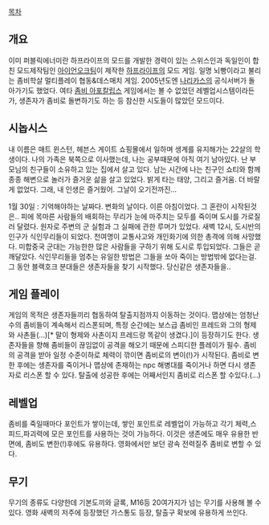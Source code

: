 [[목차]]

== 개요 ==
이미 퍼블릭에너미란 하프라이프의 모드를 개발한 경력이 있는 스위스인과 독일인이 합친 모드제작팀인 [http://www.ironoak.ch 아이언오크팀]이 제작한 [[하프라이프]]의 모드 게임. 일명 뇌빵이라고 불리는 좀비학살 멀티플레이 협동&데스매치 게임. 2005년도엔 [[나리카스]]의 공식서버가 돌아가기도 했었다. 여타 [[좀비 아포칼립스]] 게임에서는 볼 수 없었던 레벨업시스템이라든가, 생존자가 좀비로 돌변하기도 하는 등 참신한 시도들이 많았던 모드이다.

== 시놉시스 ==
내 이름은 매트 윈스턴, 헤븐스 게이트 쇼핑몰에서 일하며 생계를 유지해가는 22살의 학생이다. 나의 가족은 북쪽으로 이사했는데, 나는 공부때문에 아직 여기 남아있다. 난 부모님의 친구들이 소유하고 있는 집에서 살고 있다. 남는 시간에 나는 친구인 쇼티와 함께 종종 해변으로 놀러가 즐거운 삶을 살고 있었다. 밝게 타는 태양, 그리고 즐거움. 더 바랄게 없었다. 그래, 내 인생은 즐거웠어. 그날이 오기전까진...

1월 30일 : 기억해야하는 날짜다. 변화의 날이다. 이른 아침이었다. 그 혼란이 시작된것은.. 피에 목마른 사람들의 배회하는 무리가 눈에 마주치는 모두를 죽이며 도시를 가로질러 달렸다. 원자로 주변의 군 실험과 그 실패에 관한 루머가 있었다. 새벽 12시, 도시반의 인구가 식인무리들이 되었다. 천여명이 교통사고와 개인화기에 의한 총격에 의해 사망했다. 미합중국 군대는 가능한한 많은 사람들을 구하기 위해 도시로 투입되었다. 그들은 곧 깨달았다. 식인무리들을 멈추는 유일한 방법은 그들을 쏘아 죽이는 방법밖에 없다는걸. 그 동안 블랙호크 분대들은 생존자들을 찾기 시작했다. 당신같은 생존자들을..

== 게임 플레이 ==
게임의 목적은 생존자들끼리 협동하여 탈출지점까지 이동하는 것이다. 맵상에는 엄청난 수의 좀비들이 계속해서 리스폰되며, 특정 순간에는 보스급 좀비인 프레드와 그의 형제와 사촌들(...)[* 말이 형제와 사촌이지 프레드랑 똑같이 생겼다.]이 등장하기도 한다. 생존자들을 향해 좀비들이 끊임없이 공격을 해오기 때문에 스피디한 플레이가 필수. 좀비의 공격을 받아 일정 수준이하로 체력이 깎이면 좀비로의 변이(!)가 시작된다. 좀비로 변한 후에는 생존자를 죽이거나 맵상에 존재하는 npc 해병대를 죽이거나 하면 다시 생존자로 리스폰 할 수 있다. 탈출에 성공한 후에는 어째서인지 좀비로 리스폰 할 수있다.(...)

== 레벨업 ==
좀비를 죽일때마다 포인트가 쌓이는데, 쌓인 포인트로 레벨업이 가능하고 각기 체력,스피드,파괴력에 모은 포인트를 사용하는 것이 가능하다. 이것은 생존에도 매우 유용한 반면에, 좀비도 변한(!)후에도 유용하다. 영화에서만 보던 광속 전력질주 좀비로 변할 수 있다.

== 무기 ==
무기의 종류도 다양한데 기본도끼와 글록, M16등 20여가지가 넘는 무기를 사용해 볼 수있다. 영화 새벽의 저주에 등장했던 가스통도 등장, 탈출구 확보에 유용하게 쓰인다.

